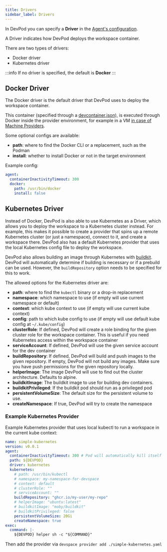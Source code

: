 ```yaml
---
title: Drivers
sidebar_label: Drivers
---
```


In DevPod you can specify a **Driver** in the [Agent's configuration](./agent.mdx).

A Driver indicates how DevPod deploys the workspace container.

There are two types of drivers:

- Docker driver
- Kubernetes driver

:::info
If no driver is specified, the default is **Docker**
:::

## Docker Driver

The Docker driver is the default driver that DevPod uses to deploy the workspace container.

This container (specified through a [devcontainer.json](../developing-in-workspaces/devcontainer-json.mdx)),
is executed through Docker inside the provider environment, for example in a VM [in case of Machine Providers](../managing-providers/what-are-providers.mdx).

Some optional configs are available:

- **path**: where to find the Docker CLI or a replacement, such as the Podman
- **install**: whether to install Docker or not in the target environment

Example config:

```yaml
agent:
  containerInactivityTimeout: 300
  docker:
    path: /usr/bin/docker
    install: false
```

## Kubernetes Driver

Instead of Docker, DevPod is also able to use Kubernetes as a Driver, which allows you to deploy the workspace to a Kubernetes cluster instead.
For example, this makes it possible to create a provider that spins up a remote Kubernetes cluster (or just a namespace), connect to it, and create a workspace there.
DevPod also has a default Kubernetes provider that uses the local Kubernetes config file to deploy the workspace.

DevPod also allows building an image through Kubernetes with [buildkit](https://github.com/moby/buildkit).
DevPod will automatically determine if building is necessary or if a prebuild can be used. However, the `buildRepository` option needs to be specified for this to work.

The allowed options for the Kubernetes driver are:
- **path**: where to find the `kubectl` binary or a drop-in replacement
- **namespace**: which namespace to use (if empty will use current namespace or default)
- **context**: which kube context to use (if empty will use current kube context)
- **config**: path to which kube config to use (if empty will use default kube config at `~/.kube/config`)
- **clusterRole**: If defined, DevPod will create a role binding for the given cluster role for the workspace container. This is useful if you need Kubernetes access within the workspace container
- **serviceAccount**: If defined, DevPod will use the given service account for the dev container
- **buildRepository**: If defined, DevPod will build and push images to the given repository. If empty, DevPod will not build any images. Make sure you have push permissions for the given repository locally.
- **helperImage**: The image DevPod will use to find out the cluster architecture. Defaults to alpine.
- **buildkitImage**: The buildkit image to use for building dev containers.
- **buildkitPrivileged**: If the buildkit pod should run as a privileged pod
- **persistentVolumeSize**: The default size for the persistent volume to use.
- **createNamespace**: If true, DevPod will try to create the namespace

### Example Kubernetes Provider

Example Kubernetes provider that uses local kubectl to run a workspace in the current kube context:

```yaml
name: simple-kubernetes
version: v0.0.1
agent:
  containerInactivityTimeout: 300 # Pod will automatically kill itself after timeout
  path: ${DEVPOD}
  driver: kubernetes
  kubernetes:
    # path: /usr/bin/kubectl
    # namespace: my-namespace-for-devspace
    # context: default
    # clusterRole: ""
    # serviceAccount: ""
    buildRepository: "ghcr.io/my-user/my-repo"
    # helperImage: "ubuntu:latest"
    # buildkitImage: "moby/buildkit"
    # buildkitPrivileged: false
    persistentVolumeSize: 20Gi
    createNamespace: true
exec:
  command: |-
    ${DEVPOD} helper sh -c "${COMMAND}"
```

Then add the provider via `devspace provider add ./simple-kubernetes.yaml`
